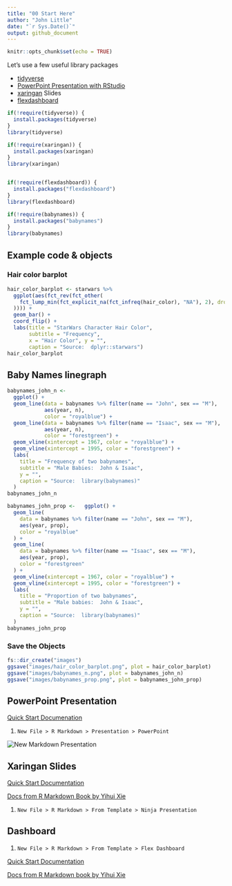 ```yaml
---
title: "00 Start Here"
author: "John Little"
date: "`r Sys.Date()`"
output: github_document
---
```


```r
knitr::opts_chunk$set(echo = TRUE)
```

Let's use a few useful library packages

- [tidyverse](https://www.tidyverse.org/)
- [PowerPoint Presentation with RStudio](https://support.rstudio.com/hc/en-us/articles/360004672913-Rendering-PowerPoint-Presentations-with-RStudio)
- [xaringan](https://github.com/yihui/xaringan)  Slides
- [flexdashboard](https://rmarkdown.rstudio.com/flexdashboard/)


```r


if(!require(tidyverse)) {
  install.packages(tidyverse)
}
library(tidyverse)

if(!require(xaringan)) {
  install.packages(xaringan)
}
library(xaringan)


if(!require(flexdashboard)) {
  install.packages("flexdashboard")
}
library(flexdashboard)

if(!require(babynames)) {
  install.packages("babynames")
}
library(babynames)

```

## Example code & objects

### Hair color barplot

```r
hair_color_barplot <- starwars %>%
  ggplot(aes(fct_rev(fct_other(
    fct_lump_min(fct_explicit_na(fct_infreq(hair_color), "NA"), 2), drop = "none"
  )))) +
  geom_bar() +
  coord_flip() +
  labs(title = "StarWars Character Hair Color",
       subtitle = "Frequency",
       x = "Hair Color", y = "",
       caption = "Source:  dplyr::starwars")
hair_color_barplot
```

## Baby Names linegraph

```r
babynames_john_n <-
  ggplot() +
  geom_line(data = babynames %>% filter(name == "John", sex == "M"),
            aes(year, n),
            color = "royalblue") +
  geom_line(data = babynames %>% filter(name == "Isaac", sex == "M"),
            aes(year, n),
            color = "forestgreen") +
  geom_vline(xintercept = 1967, color = "royalblue") +
  geom_vline(xintercept = 1995, color = "forestgreen") +
  labs(
    title = "Frequency of two babynames",
    subtitle = "Male Babies:  John & Isaac",
    y = "",
    caption = "Source:  library(babynames)"
  )
babynames_john_n
```


```r
babynames_john_prop <-   ggplot() +
  geom_line(
    data = babynames %>% filter(name == "John", sex == "M"),
    aes(year, prop),
    color = "royalblue"
  ) +
  geom_line(
    data = babynames %>% filter(name == "Isaac", sex == "M"),
    aes(year, prop),
    color = "forestgreen"
  ) +
  geom_vline(xintercept = 1967, color = "royalblue") +
  geom_vline(xintercept = 1995, color = "forestgreen") +
  labs(
    title = "Proportion of two babynames",
    subtitle = "Male babies:  John & Isaac",
    y = "",
    caption = "Source:  library(babynames)"
  )
babynames_john_prop
```

### Save the Objects



```r
fs::dir_create("images")
ggsave("images/hair_color_barplot.png", plot = hair_color_barplot)
ggsave("images/babynames_n.png", plot = babynames_john_n)
ggsave("images/babynames_prop.png", plot = babynames_john_prop)

```

## PowerPoint Presentation

[Quick Start Documenation](https://support.rstudio.com/hc/en-us/articles/360004672913-Rendering-PowerPoint-Presentations-with-RStudio)

1. `New File > R Markdown > Presentation > PowerPoint`

![](https://support.rstudio.com/hc/article_attachments/360029572014/blobid6.png "New Markdown Presentation")

## Xaringan Slides

[Quick Start Documentation](https://slides.yihui.name/xaringan/)

[Docs from R Markdown Book by Yihui Xie](https://bookdown.org/yihui/rmarkdown/xaringan.html)

1. `New File > R Markdown > From Template > Ninja Presentation`

## Dashboard

1. `New File > R Markdown > From Template > Flex Dashboard`

[Quick Start Documentation](https://rmarkdown.rstudio.com/flexdashboard/)

[Docs from R Markdown book by Yihui Xie](https://bookdown.org/yihui/rmarkdown/dashboards.html)